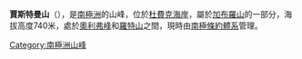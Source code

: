 {{coord|84|35|S|172|56|W|source:GNIS|display=title}}

'''賈斯特曼山'''（{{lang-en|Mount Justman}}），是[[南極洲|南極洲]]的山峰，位於[[杜費克海岸|杜費克海岸]]，屬於[[加布羅山|加布羅山]]的一部分，海拔高度740米，處於[[奧利弗峰|奧利弗峰]]和[[羅特山|羅特山]]之間，現時由[[南極條約體系|南極條約體系]]管理。

{{DEFAULTSORT:Mount Justman}}
[[Category:南極洲山峰|Category:南極洲山峰]]


{{DufekCoast-geo-stub}}